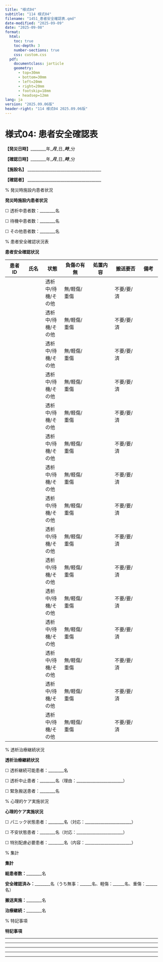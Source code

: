 ```yaml
---
title: "様式04"
subtitle: "114 様式04"
filename: "1451_患者安全確認表.qmd"
date-modified: "2025-09-09"
date: "2025-09-08"
format: 
  html:
    toc: true
    toc-depth: 3
    number-sections: true
    css: custom.css
  pdf:
    documentclass: jarticle
    geometry: 
      - top=30mm
      - bottom=30mm  
      - left=20mm
      - right=20mm
      - footskip=18mm
      - headsep=12mm
lang: ja
version: "2025.09.06版"
header-right: "114 様式04 2025.09.06版"
---
```



# 様式04: 患者安全確認表



**【発災日時】**________年____月____日____時____分



**【確認日時】**________年____月____日____時____分



**【施設名】** ______________________________________



**【確認者】** ______________________________________



% 発災時施設内患者状況

**発災時施設内患者状況**




☐ 透析中患者数：________名



☐ 待機中患者数：________名



☐ その他患者数：________名



% 患者安全確認状況表

**患者安全確認状況**




| **患者ID** | **氏名** | **状態** | **負傷の有無** | **処置内容** | **搬送要否** | **備考** |
|----------|----------|----------|--------------|------------|--------------|----------|
|          |          | 透析中/待機/その他 | 無/軽傷/重傷 |            | 不要/要/済 |          |
|          |          | 透析中/待機/その他 | 無/軽傷/重傷 |            | 不要/要/済 |          |
|          |          | 透析中/待機/その他 | 無/軽傷/重傷 |            | 不要/要/済 |          |
|          |          | 透析中/待機/その他 | 無/軽傷/重傷 |            | 不要/要/済 |          |
|          |          | 透析中/待機/その他 | 無/軽傷/重傷 |            | 不要/要/済 |          |
|          |          | 透析中/待機/その他 | 無/軽傷/重傷 |            | 不要/要/済 |          |
|          |          | 透析中/待機/その他 | 無/軽傷/重傷 |            | 不要/要/済 |          |
|          |          | 透析中/待機/その他 | 無/軽傷/重傷 |            | 不要/要/済 |          |
|          |          | 透析中/待機/その他 | 無/軽傷/重傷 |            | 不要/要/済 |          |
|          |          | 透析中/待機/その他 | 無/軽傷/重傷 |            | 不要/要/済 |          |
|          |          | 透析中/待機/その他 | 無/軽傷/重傷 |            | 不要/要/済 |          |
|          |          | 透析中/待機/その他 | 無/軽傷/重傷 |            | 不要/要/済 |          |
|          |          | 透析中/待機/その他 | 無/軽傷/重傷 |            | 不要/要/済 |          |
|          |          | 透析中/待機/その他 | 無/軽傷/重傷 |            | 不要/要/済 |          |
|          |          | 透析中/待機/その他 | 無/軽傷/重傷 |            | 不要/要/済 |          |



% 透析治療継続状況

**透析治療継続状況**




☐ 透析継続可能患者：________名



☐ 透析中止患者：________名（理由：________________________）



☐ 緊急搬送患者：________名



% 心理的ケア実施状況

**心理的ケア実施状況**




☐ パニック状態患者：________名（対応：________________________）



☐ 不安状態患者：________名（対応：________________________）



☐ 特別配慮必要患者：________名（内容：________________________）



% 集計

**集計**




**総患者数：**________名



**安全確認済み：**________名（うち無事：______名、軽傷：______名、重傷：______名）



**搬送実施：**________名



**治療継続：**________名



% 特記事項

**特記事項**




__________________________________________________



__________________________________________________



__________________________________________________



__________________________________________________



__________________________________________________
